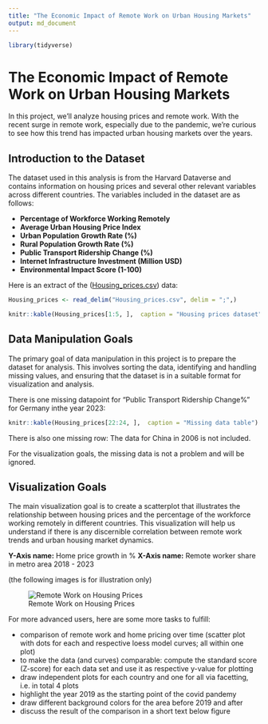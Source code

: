 ```yaml
---
title: "The Economic Impact of Remote Work on Urban Housing Markets"
output: md_document
---
```


```r
library(tidyverse)
```

# The Economic Impact of Remote Work on Urban Housing Markets

In this project, we'll analyze housing prices and remote work. With the recent surge in remote work, especially due to the pandemic, we're curious to see how this trend has impacted urban housing markets over the years.

## Introduction to the Dataset

The dataset used in this analysis is from the Harvard Dataverse and contains information on housing prices and several other relevant variables across different countries. The variables included in the dataset are as follows:

-   **Percentage of Workforce Working Remotely**
-   **Average Urban Housing Price Index**
-   **Urban Population Growth Rate (%)**
-   **Rural Population Growth Rate (%)**
-   **Public Transport Ridership Change (%)**
-   **Internet Infrastructure Investment (Million USD)**
-   **Environmental Impact Score (1-100)**

Here is an extract of the ([Housing_prices.csv](Housing_prices.csv)) data:

```r
Housing_prices <- read_delim("Housing_prices.csv", delim = ";",)
```

```r
knitr::kable(Housing_prices[1:5, ],  caption = "Housing prices dataset")
```


## Data Manipulation Goals

The primary goal of data manipulation in this project is to prepare the dataset for analysis. This involves sorting the data, identifying and handling missing values, and ensuring that the dataset is in a suitable format for visualization and analysis.

There is one missing datapoint for "Public Transport Ridership Change%" for Germany inthe year 2023:

```r
knitr::kable(Housing_prices[22:24, ],  caption = "Missing data table")
```


There is also one missing row: The data for China in 2006 is not included.

For the visualization goals, the missing data is not a problem and will be ignored.

## Visualization Goals

The main visualization goal is to create a scatterplot that illustrates the relationship between housing prices and the percentage of the workforce working remotely in different countries. This visualization will help us understand if there is any discernible correlation between remote work trends and urban housing market dynamics.

**Y-Axis name:** Home price growth in %
**X-Axis name:** Remote worker share in metro area 2018 - 2023

(the following images is for illustration only)

![Remote Work on Housing Prices](Scatterplot.jpg)

For more advanced users, here are some more tasks to fulfill:

- comparison of remote work and home pricing over time (scatter plot with dots for each and respective loess model curves; all within one plot)
- to make the data (and curves) comparable: compute the standard score (Z-score) for each data set and use it as respective y-value for plotting
- draw independent plots for each country and one for all via facetting, i.e. in total 4 plots
- highlight the year 2019 as the starting point of the covid pandemy
- draw different background colors for the area before 2019 and after
- discuss the result of the comparison in a short text below figure
